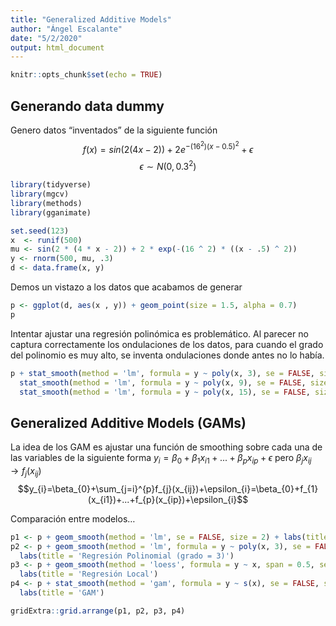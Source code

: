```yaml
---
title: "Generalized Additive Models"
author: "Ángel Escalante"
date: "5/2/2020"
output: html_document
---
```


```r
knitr::opts_chunk$set(echo = TRUE)
```

## Generando data dummy

Genero datos "inventados" de la siguiente función $$f(x)=sin(2(4x-2))+2e^{-(16^{2})(x-0.5)^{2}} + \epsilon$$
$$\epsilon \sim N(0,0.3^{2})$$

```r
library(tidyverse)
library(mgcv)
library(methods)
library(gganimate)
```

```r
set.seed(123)
x  <- runif(500)
mu <- sin(2 * (4 * x - 2)) + 2 * exp(-(16 ^ 2) * ((x - .5) ^ 2))
y <- rnorm(500, mu, .3)
d <- data.frame(x, y) 
```

Demos un vistazo a los datos que acabamos de generar

```r
p <- ggplot(d, aes(x , y)) + geom_point(size = 1.5, alpha = 0.7)
p
```

Intentar ajustar una regresión polinómica es problemático. Al parecer no captura correctamente los ondulaciones de los datos, para cuando el grado del polinomio es muy alto, se inventa ondulaciones donde antes no lo había.

```r
p + stat_smooth(method = 'lm', formula = y ~ poly(x, 3), se = FALSE, size = 2, col = '#66CC99') +
  stat_smooth(method = 'lm', formula = y ~ poly(x, 9), se = FALSE, size = 2, col = '#CC6666') +
  stat_smooth(method = 'lm', formula = y ~ poly(x, 15), se = FALSE, size = 2, col = '#9999CC') + labs(title = 'Regresión polinómica (grados = 3, 9 y 15)') 
```

## Generalized Additive Models (GAMs)

La idea de los GAM es ajustar una función de smoothing sobre cada una de las variables de la siguiente forma $y_{i}=\beta_{0}+\beta_{1}x_{i1}+...+\beta_{p}x_{ip}+\epsilon$ pero $\beta_{j}x_{ij} \rightarrow f_{j}(x_{ij})$
$$y_{i}=\beta_{0}+\sum_{j=i}^{p}f_{j}(x_{ij})+\epsilon_{i}=\beta_{0}+f_{1}(x_{i1})+...+f_{p}(x_{ip})+\epsilon_{i}$$

Comparación entre modelos...

```r
p1 <- p + geom_smooth(method = 'lm', se = FALSE, size = 2) + labs(title = 'Regresión Lineal')
p2 <- p + geom_smooth(method = 'lm', formula = y ~ poly(x, 3), se = FALSE, size = 2) + 
  labs(title = 'Regresión Polinomial (grado = 3)')
p3 <- p + geom_smooth(method = 'loess', formula = y ~ x, span = 0.5, se = FALSE, size = 2) + 
  labs(title = 'Regresión Local')
p4 <- p + stat_smooth(method = 'gam', formula = y ~ s(x), se = FALSE, size = 2) +
  labs(title = 'GAM')

gridExtra::grid.arrange(p1, p2, p3, p4)

```
